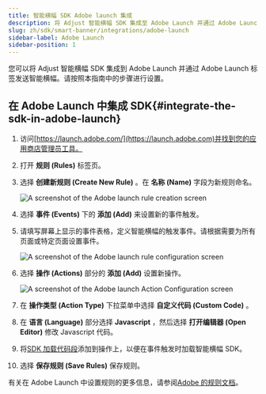 ```yaml
---
title: 智能横幅 SDK Adobe launch 集成
description: 将 Adjust 智能横幅 SDK 集成至 Adobe Launch 并通过 Adobe Launch 标签发送智能横幅。
slug: zh/sdk/smart-banner/integrations/adobe-launch
sidebar-label: Adobe Launch
sidebar-position: 1
---
```


您可以将 Adjust 智能横幅 SDK 集成到 Adobe Launch 并通过 Adobe Launch 标签发送智能横幅。请按照本指南中的步骤进行设置。

## 在 Adobe Launch 中集成 SDK{#integrate-the-sdk-in-adobe-launch}

1. 访问[https://launch.adobe.com/](https://launch.adobe.com)并找到您的应用商店管理员工具。

2. 打开 **规则 \(Rules\)** 标签页。

3. 选择 **创建新规则 \(Create New Rule\)** 。在 **名称 \(Name\)** 字段为新规则命名。

   ![A screenshot of the Adobe launch rule creation screen](@images/smart-banner-sdk/adobe-launch/1-create-rule.png)

4. 选择 **事件 \(Events\)** 下的 **添加 \(Add\)** 来设置新的事件触发。

5. 请填写屏幕上显示的事件表格，定义智能横幅的触发事件。请根据需要为所有页面或特定页面设置事件。

   ![A screenshot of the Adobe launch rule configuration screen](@images/smart-banner-sdk/adobe-launch/2-trigger-event.png)

6. 选择 **操作 \(Actions\)** 部分的 **添加 \(Add\)** 设置新操作。

   ![A screenshot of the Adobe launch Action Configuration screen](@images/smart-banner-sdk/adobe-launch/3-action-setup.png)

7. 在 **操作类型 \(Action Type\)** 下拉菜单中选择 **自定义代码 \(Custom Code\)** 。

8. 在 **语言 \(Language\)** 部分选择 **Javascript** ，然后选择 **打开编辑器 \(Open Editor\)** 修改 Javascript 代码。

9. 将[SDK 加载代码段](/zh/sdk/smart-banner#using-a-cdn)添加到操作上，以便在事件触发时加载智能横幅 SDK。

10.   选择 **保存规则 \(Save Rules\)** 保存规则。

有关在 Adobe Launch 中设置规则的更多信息，请参阅[Adobe 的规则文档](https://experienceleague.adobe.com/docs/experience-platform/tags/ui/rules.html)。
